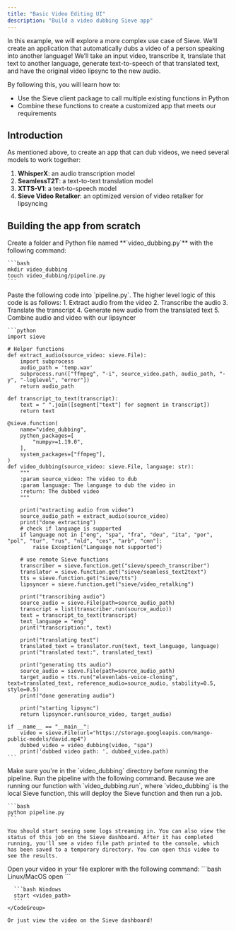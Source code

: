 ```yaml
---
title: "Basic Video Editing UI"
description: "Build a video dubbing Sieve app"
---
```


In this example, we will explore a more complex use case of Sieve. We’ll create an application that automatically dubs a video of a person speaking into another language! We’ll take an input video, transcribe it, translate that text to another language, generate text-to-speech of that translated text, and have the original video lipsync to the new audio.

By following this, you will learn how to:
- Use the Sieve client package to call multiple existing functions in Python
- Combine these functions to create a customized app that meets our requirements

## **Introduction**

As mentioned above, to create an app that can dub videos, we need several models to work together:

1. **WhisperX**: an audio transcription model
2. **SeamlessT2T**: a text-to-text translation model
3. **XTTS-V1**: a text-to-speech model
4. **Sieve Video Retalker**: an optimized version of video retalker for lipsyncing

## Building **the app from scratch**

<Steps>
  <Step title="Set up folder and Python file">
    Create a folder and Python file named **`video_dubbing.py`** with the following command:
    
    ```bash
    mkdir video_dubbing
    touch video_dubbing/pipeline.py
    ```
    
  </Step>

  <Step title="Set up pipeline">
    Paste the following code into `pipeline.py`. The higher level logic of this code is as follows:
    1. Extract audio from the video
    2. Transcribe the audio
    3. Translate the transcript
    4. Generate new audio from the translated text
    5. Combine audio and video with our lipsyncer

    ```python
    import sieve

    # Helper functions
    def extract_audio(source_video: sieve.File):
        import subprocess
        audio_path = 'temp.wav'
        subprocess.run(["ffmpeg", "-i", source_video.path, audio_path, "-y", "-loglevel", "error"])
        return audio_path

    def transcript_to_text(transcript):
        text = " ".join([segment["text"] for segment in transcript])
        return text

    @sieve.function(
        name="video_dubbing",
        python_packages=[
            "numpy>=1.19.0",
        ],
        system_packages=["ffmpeg"],
    )
    def video_dubbing(source_video: sieve.File, language: str):
        """
        :param source_video: The video to dub
        :param language: The language to dub the video in
        :return: The dubbed video
        """

        print("extracting audio from video")
        source_audio_path = extract_audio(source_video)
        print("done extracting")
        # check if language is supported
        if language not in ["eng", "spa", "fra", "deu", "ita", "por", "pol", "tur", "rus", "nld", "ces", "arb", "cmn"]:
            raise Exception("Language not supported")

        # use remote Sieve functions
        transcriber = sieve.function.get("sieve/speech_transcriber")
        translator = sieve.function.get("sieve/seamless_text2text")
        tts = sieve.function.get("sieve/tts")
        lipsyncer = sieve.function.get("sieve/video_retalking")

        print("transcribing audio")
        source_audio = sieve.File(path=source_audio_path)
        transcript = list(transcriber.run(source_audio))
        text = transcript_to_text(transcript)
        text_language = "eng"
        print("transcription:", text)

        print("translating text")
        translated_text = translator.run(text, text_language, language)
        print("translated text:", translated_text)

        print("generating tts audio")
        source_audio = sieve.File(path=source_audio_path)
        target_audio = tts.run("elevenlabs-voice-cloning", text=translated_text, reference_audio=source_audio, stability=0.5, style=0.5)
        print("done generating audio")

        print("starting lipsync")
        return lipsyncer.run(source_video, target_audio)

    if __name__ == "__main__":
        video = sieve.File(url="https://storage.googleapis.com/mango-public-models/david.mp4")
        dubbed_video = video_dubbing(video, "spa")
        print('dubbed video path: ', dubbed_video.path)
    ```
  </Step>

  <Step title="Run the pipeline">
    <Warning>Make sure you're in the `video_dubbing` directory before running the pipeline.</Warning>
    Run the pipeline with the following command. Because we are running our function with `video_dubbing.run`, where `video_dubbing` is the local Sieve function, this will deploy the Sieve function and then run a job.

    ```bash
    python pipeline.py
    ```
    
    You should start seeing some logs streaming in. You can also view the status of this job on the Sieve dashboard. After it has completed running, you'll see a video file path printed to the console, which has been saved to a temporary directory. You can open this video to see the results.
  </Step>

  <Step title="View your dubbed file!">
    Open your video in your file explorer with the following command:
    <CodeGroup>
      ```bash Linux/MacOS
      open <video_path>
      ```

      ```bash Windows
      start <video_path>
      ```
    </CodeGroup>

    Or just view the video on the Sieve dashboard!
  </Step>
</Steps>